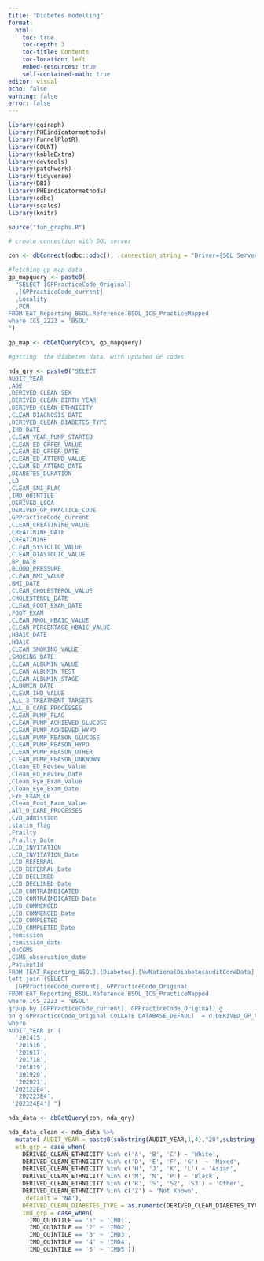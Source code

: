 ---
title: "Diabetes modelling"
format:
  html:
    toc: true
    toc-depth: 3
    toc-title: Contents
    toc-location: left
    embed-resources: true
    self-contained-math: true
editor: visual
echo: false
warning: false
error: false
---

```{r}
library(ggiraph)
library(PHEindicatormethods)
library(FunnelPlotR)
library(COUNT)
library(kableExtra)
library(devtools)
library(patchwork)
library(tidyverse)
library(DBI)        
library(PHEindicatormethods)
library(odbc)
library(scales)
library(knitr)
```

```{r}
source("fun_graphs.R")
```

```{r}
# create connection with SQL server

con <- dbConnect(odbc::odbc(), .connection_string = "Driver={SQL Server};server=MLCSU-BI-SQL;database=EAT_Reporting_BSOL", timeout = 10)

```

```{r}
#fetching gp map data
gp_mapquery <- paste0(
  "SELECT [GPPracticeCode_Original]
  ,[GPPracticeCode_current]
  ,Locality
  ,PCN
FROM EAT_Reporting_BSOL.Reference.BSOL_ICS_PracticeMapped
where ICS_2223 = 'BSOL'
") 

gp_map <- dbGetQuery(con, gp_mapquery)

```


```{r}

#getting  the diabetes data, with updated GP codes

nda_qry <- paste0("SELECT
AUDIT_YEAR
,AGE
,DERIVED_CLEAN_SEX
,DERIVED_CLEAN_BIRTH_YEAR
,DERIVED_CLEAN_ETHNICITY
,CLEAN_DIAGNOSIS_DATE
,DERIVED_CLEAN_DIABETES_TYPE
,IHD_DATE
,CLEAN_YEAR_PUMP_STARTED
,CLEAN_ED_OFFER_VALUE
,CLEAN_ED_OFFER_DATE
,CLEAN_ED_ATTEND_VALUE
,CLEAN_ED_ATTEND_DATE
,DIABETES_DURATION
,LD
,CLEAN_SMI_FLAG
,IMD_QUINTILE
,DERIVED_LSOA
,DERIVED_GP_PRACTICE_CODE
,GPPracticeCode_current
,CLEAN_CREATININE_VALUE
,CREATININE_DATE
,CREATININE
,CLEAN_SYSTOLIC_VALUE
,CLEAN_DIASTOLIC_VALUE
,BP_DATE
,BLOOD_PRESSURE
,CLEAN_BMI_VALUE
,BMI_DATE
,CLEAN_CHOLESTEROL_VALUE
,CHOLESTEROL_DATE
,CLEAN_FOOT_EXAM_DATE
,FOOT_EXAM
,CLEAN_MMOL_HBA1C_VALUE
,CLEAN_PERCENTAGE_HBA1C_VALUE
,HBA1C_DATE
,HBA1C
,CLEAN_SMOKING_VALUE
,SMOKING_DATE
,CLEAN_ALBUMIN_VALUE
,CLEAN_ALBUMIN_TEST
,CLEAN_ALBUMIN_STAGE
,ALBUMIN_DATE
,CLEAN_IHD_VALUE
,ALL_3_TREATMENT_TARGETS
,ALL_8_CARE_PROCESSES
,CLEAN_PUMP_FLAG
,CLEAN_PUMP_ACHIEVED_GLUCOSE
,CLEAN_PUMP_ACHIEVED_HYPO
,CLEAN_PUMP_REASON_GLUCOSE
,CLEAN_PUMP_REASON_HYPO
,CLEAN_PUMP_REASON_OTHER
,CLEAN_PUMP_REASON_UNKNOWN
,Clean_ED_Review_Value
,Clean_ED_Review_Date
,Clean_Eye_Exam_value
,Clean_Eye_Exam_Date
,EYE_EXAM_CP
,Clean_Foot_Exam_Value
,All_9_CARE_PROCESSES
,CVD_admission
,statin_flag
,Frailty
,Frailty_Date
,LCD_INVITATION
,LCD_INVITATION_Date
,LCD_REFERRAL
,LCD_REFERRAL_Date
,LCD_DECLINED
,LCD_DECLINED_Date
,LCD_CONTRAINDICATED
,LCD_CONTRAINDICATED_Date
,LCD_COMMENCED
,LCD_COMMENCED_Date
,LCD_COMPLETED
,LCD_COMPLETED_Date
,remission
,remission_date
,OnCGMS
,CGMS_observation_date
,PatientId
FROM [EAT_Reporting_BSOL].[Diabetes].[VwNationalDiabetesAuditCoreData] d
left join (SELECT 
  [GPPracticeCode_current], GPPracticeCode_Original
FROM EAT_Reporting_BSOL.Reference.BSOL_ICS_PracticeMapped
where ICS_2223 = 'BSOL'
group by [GPPracticeCode_current], GPPracticeCode_Original) g
on g.GPPracticeCode_Original COLLATE DATABASE_DEFAULT  = d.DERIVED_GP_PRACTICE_CODE COLLATE DATABASE_DEFAULT 
where 
AUDIT_YEAR in (
  '201415',
  '201516',
  '201617',
  '201718',
  '201819',
  '201920',
  '202021',
 '202122E4',
  '202223E4',
 '202324E4') ")

nda_data <- dbGetQuery(con, nda_qry)

nda_data_clean <- nda_data %>%
  mutate( AUDIT_YEAR = paste0(substring(AUDIT_YEAR,1,4),"20",substring(AUDIT_YEAR,5,6)),
  eth_grp = case_when(
    DERIVED_CLEAN_ETHNICITY %in% c('A', 'B', 'C') ~ 'White',
    DERIVED_CLEAN_ETHNICITY %in% c('D', 'E', 'F', 'G')  ~ 'Mixed',
    DERIVED_CLEAN_ETHNICITY %in% c('H', 'J', 'K', 'L') ~ 'Asian',
    DERIVED_CLEAN_ETHNICITY %in% c('M', 'N', 'P') ~ 'Black',
    DERIVED_CLEAN_ETHNICITY %in% c('R', 'S', 'S2', 'S3') ~ 'Other',
    DERIVED_CLEAN_ETHNICITY %in% c('Z') ~ 'Not Known',
    .default = 'NA'),
    DERIVED_CLEAN_DIABETES_TYPE = as.numeric(DERIVED_CLEAN_DIABETES_TYPE), 
    imd_grp = case_when(
      IMD_QUINTILE == '1' ~ 'IMD1',
      IMD_QUINTILE == '2' ~ 'IMD2',
      IMD_QUINTILE == '3' ~ 'IMD3',
      IMD_QUINTILE == '4' ~ 'IMD4',
      IMD_QUINTILE == '5' ~ 'IMD5')) 


```
